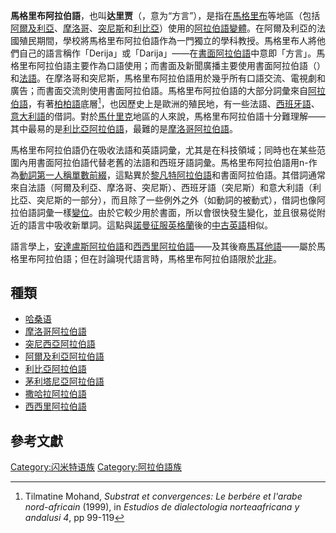 {{Infobox language
|name=马格里布阿拉伯语
|region=[[马格里布|马格里布]]
|familycolor=亚非语系
|fam1=[[亚非语系|亚非语系]]
|fam2=[[闪米特语族|闪米特语族]]
|fam3=[[中闪米特语支|中闪米特语支]]
|fam4=[[阿拉伯语|阿拉伯语]]
|script=[[阿拉伯字母|阿拉伯字母]]，[[拉丁字母|拉丁字母]]
|glotto=nort3191
|glottorefname=North African Arabic
}}
'''馬格里布阿拉伯語'''，也叫'''达里贾'''（{{lang|ar|الدارجة}}，意为“方言”），是指在[[馬格里布|馬格里布]]等地區（包括[[阿爾及利亞|阿爾及利亞]]、[[摩洛哥|摩洛哥]]、[[突尼斯|突尼斯]]和[[利比亞|利比亞]]）使用的[[阿拉伯語變體|阿拉伯語變體]]。在阿爾及利亞的法國殖民期間，學校將馬格里布阿拉伯語作為一門獨立的學科教授。馬格里布人將他們自己的語言稱作「Derija」或「Darija」——在[[现代标准阿拉伯语|書面阿拉伯語]]中意即「方言」。馬格里布阿拉伯語主要作為口語使用；而書面及新聞廣播主要使用書面阿拉伯語（{{lang|ar|الفصحى}}）和[[法語|法語]]。在摩洛哥和突尼斯，馬格里布阿拉伯語用於幾乎所有口語交流、電視劇和廣告；而書面交流則使用書面阿拉伯語。馬格里布阿拉伯語的大部分詞彙來自[[阿拉伯語|阿拉伯語]]，有著[[柏柏語|柏柏語]]底層<ref>Tilmatine Mohand, ''Substrat et convergences: Le berbére et l'arabe nord-africain'' (1999), in ''Estudios de dialectologia norteaafricana y andalusi 4'', pp 99-119</ref>，也因歷史上是歐洲的殖民地，有一些法語、[[西班牙語|西班牙語]]、[[意大利語|意大利語]]的借詞。對於[[馬什里克|馬什里克]]地區的人來說，馬格里布阿拉伯語十分難理解——其中最易的是[[利比亞阿拉伯語|利比亞阿拉伯語]]，最難的是[[摩洛哥阿拉伯語|摩洛哥阿拉伯語]]。

馬格里布阿拉伯語仍在吸收法語和英語詞彙，尤其是在科技領域；同時也在某些范圍內用書面阿拉伯語代替老舊的法語和西班牙語詞彙。馬格里布阿拉伯語用n-作為[[動詞|動詞]][[第一人稱|第一人稱]][[單數_(語法)|單數]][[前綴|前綴]]，這點異於[[黎凡特阿拉伯語|黎凡特阿拉伯語]]和書面阿拉伯語。其借詞通常來自法語（阿爾及利亞、摩洛哥、突尼斯）、西班牙語（突尼斯）和意大利語（利比亞、突尼斯的一部分），而且除了一些例外之外（如動詞的被動式），借詞也像阿拉伯語詞彙一樣[[变位|變位]]。由於它較少用於書面，所以會很快發生變化，並且很易從附近的語言中吸收新單詞。這點與[[诺曼征服英格兰|諾曼征服英格蘭]]後的[[中古英語|中古英語]]相似。

語言學上，[[安達盧斯阿拉伯語|安達盧斯阿拉伯語]]和[[西西里阿拉伯語|西西里阿拉伯語]]——及其後裔[[馬耳他語|馬耳他語]]——屬於馬格里布阿拉伯語；但在討論現代語言時，馬格里布阿拉伯語限於[[北非|北非]]。

==種類==
*[[哈桑语|哈桑语]]
*[[摩洛哥阿拉伯語|摩洛哥阿拉伯語]]
*[[突尼西亞阿拉伯語|突尼西亞阿拉伯語]]
*[[阿爾及利亞阿拉伯語|阿爾及利亞阿拉伯語]]
*[[利比亞阿拉伯語|利比亞阿拉伯語]]
*[[茅利塔尼亞阿拉伯語|茅利塔尼亞阿拉伯語]]
*[[撒哈拉阿拉伯語|撒哈拉阿拉伯語]]
*[[西西里阿拉伯語|西西里阿拉伯語]]

== 參考文獻 ==
{{reflist}}

{{Varieties of Arabic}}
{{阿拉伯语言}}

[[Category:闪米特语族|Category:闪米特语族]]
[[Category:阿拉伯語族|Category:阿拉伯語族]]